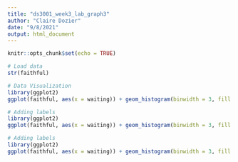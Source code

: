 ```yaml
---
title: "ds3001_week3_lab_graph3"
author: "Claire Dozier"
date: "9/8/2021"
output: html_document
---
```


```r
knitr::opts_chunk$set(echo = TRUE)
```

```r
# Load data
str(faithful)
```

```r
# Data Visualization
library(ggplot2)
ggplot(faithful, aes(x = waiting)) + geom_histogram(binwidth = 3, fill = 'darkmagenta') 

```

```r
# Adding labels
library(ggplot2)
ggplot(faithful, aes(x = waiting)) + geom_histogram(binwidth = 3, fill = 'darkmagenta') +xlab('Waiting (time it took for eruption)')
```


```r
# Adding labels
library(ggplot2)
ggplot(faithful, aes(x = waiting)) + geom_histogram(binwidth = 3, fill = 'darkmagenta') +xlab('Waiting (time it took for eruption)')  + ggtitle("Distribution of Eruption Waiting Times")
```
